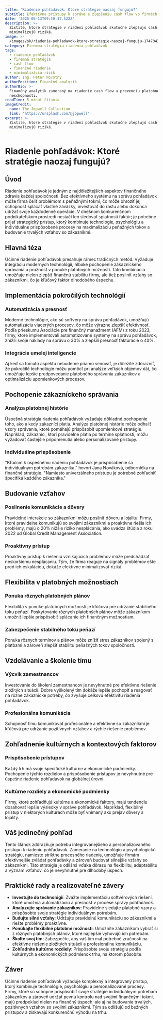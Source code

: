 ```yaml
---
title: 'Riadenie pohľadávok: Ktoré stratégie naozaj fungujú?'
subtitle: Efektívne prístupy k správe a zlepšeniu cash flow vo firmách
date: '2025-05-13T09:50:17.522Z'
description: >-
  Zistite, ktoré stratégie v riadení pohľadávok skutočne zlepšujú cash flow a
  minimalizujú riziká.
image: >-
  /images/sk/riadenie-pohladavok-ktore-strategie-naozaj-funguju-1747043417267.jpg
category: Firemná stratégia riadenia pohľadávok
tags:
  - riadenie pohľadávok
  - firemná stratégia
  - cash flow
  - finančné riadenie
  - minimalizácia rizík
author: Ing. Peter Novotný
authorPosition: Finančný analytik
authorBio: >-
  Finančný analytik zameraný na riadenie cash flow a prevenciu platobnej
  neschopnosti.
readTime: 5 minút čítania
imageCredit:
  name: The Jopwell Collection
  link: 'https://unsplash.com/@jopwell'
excerpt: >-
  Zistite, ktoré stratégie v riadení pohľadávok skutočne zlepšujú cash flow a
  minimalizujú riziká.
---
```

# Riadenie pohľadávok: Ktoré stratégie naozaj fungujú?

## Úvod

Riadenie pohľadávok je jedným z najdôležitejších aspektov finančného zdravia každej spoločnosti. Bez efektívneho systému na správu pohľadávok môže firma čeliť problémom s peňažnými tokmi, čo môže ohroziť jej schopnosť splácať vlastné záväzky, investovať do rastu alebo dokonca udržať svoje každodenné operácie. V dnešnom konkurenčnom podnikateľskom prostredí nestačí len sledovať splatnosti faktúr; je potrebné prijať strategický prístup, ktorý kombinuje technológie, psychológiu a individuálne prispôsobené procesy na maximalizáciu peňažných tokov a budovanie trvalých vzťahov so zákazníkmi.

## Hlavná téza

Účinné riadenie pohľadávok presahuje rámec tradičných metód. Vyžaduje integráciu moderných technológií, hlboké pochopenie zákazníckeho správania a pružnosť v ponuke platobných možností. Táto kombinácia umožňuje nielen zlepšiť finančnú stabilitu firmy, ale tiež posilniť vzťahy so zákazníkmi, čo je kľúčový faktor dlhodobého úspechu.

## Implementácia pokročilých technológií

### Automatizácia a presnosť

Moderné technológie, ako sú softvéry na správu pohľadávok, umožňujú automatizáciu viacerých procesov, čo môže výrazne zlepšiť efektívnosť. Podľa prieskumu Asociácie pre finančný manažment (AFM) z roku 2023, firmy, ktoré implementovali automatizované systémy na správu pohľadávok, znížili svoje náklady na správu o 30% a zlepšili presnosť fakturácie o 40%.

### Integrácia umelej inteligencie

Aj keď sa tomuto aspektu nebudeme priamo venovať, je dôležité zdôrazniť, že pokročilé technológie môžu pomôcť pri analýze veľkých objemov dát, čo umožňuje lepšie predpovedanie platobného správania zákazníkov a optimalizáciu upomienkových procesov.

## Pochopenie zákazníckeho správania

### Analýza platobnej histórie

Úspešná stratégia riadenia pohľadávok vyžaduje dôkladné pochopenie toho, ako a kedy zákazníci platia. Analýza platobnej histórie môže odhaliť vzory správania, ktoré pomáhajú prispôsobiť upomienkové stratégie. Napríklad, zákazníci, ktorí pravidelne platia po termíne splatnosti, môžu vyžadovať častejšie pripomenutia alebo personalizované prístupy.

### Individuálne prispôsobenie

"Kľúčom k úspešnému riadeniu pohľadávok je prispôsobenie sa individuálnym potrebám zákazníka," hovorí Jana Nováková, odborníčka na finančné stratégie. "Namiesto univerzálneho prístupu je potrebné zohľadniť špecifiká každého zákazníka."

## Budovanie vzťahov

### Posilnenie komunikácie a dôvery

Pravidelné interakcie so zákazníkmi môžu posilniť dôveru a lojalitu. Firmy, ktoré pravidelne komunikujú so svojimi zákazníkmi a proaktívne riešia ich problémy, majú o 20% nižšie riziko nesplácania, ako uvádza štúdia z roku 2022 od Global Credit Management Association.

### Proaktívny prístup

Proaktívny prístup k riešeniu vznikajúcich problémov môže predchádzať neskoršiemu nesplácaniu. Tým, že firma reaguje na signály problémov ešte pred ich eskaláciou, dokáže efektívne minimalizovať riziká.

## Flexibilita v platobných možnostiach

### Ponuka rôznych platobných plánov

Flexibilita v ponuke platobných možností je kľúčová pre udržanie stabilného toku peňazí. Poskytovanie rôznych platobných plánov môže zákazníkom umožniť lepšie prispôsobiť splácanie ich finančným možnostiam.

### Zabezpečenie stabilného toku peňazí

Ponuka rôznych termínov a plánov môže znížiť stres zákazníkov spojený s platbami a zároveň zlepšiť stabilitu peňažných tokov spoločnosti.

## Vzdelávanie a školenie tímu

### Výcvik zamestnancov

Investovanie do školení zamestnancov je nevyhnutné pre efektívne riešenie zložitých situácií. Dobre vyškolený tím dokáže lepšie pochopiť a reagovať na rôzne zákaznícke potreby, čo zvyšuje celkovú efektivitu riadenia pohľadávok.

### Profesionálna komunikácia

Schopnosť tímu komunikovať profesionálne a efektívne so zákazníkmi je kľúčová pre udržanie pozitívnych vzťahov a rýchle riešenie problémov.

## Zohľadnenie kultúrnych a kontextových faktorov

### Prispôsobenie prístupov

Každý trh má svoje špecifické kultúrne a ekonomické podmienky. Pochopenie týchto rozdielov a prispôsobenie prístupov je nevyhnutné pre úspešné riadenie pohľadávok na globálnej úrovni.

### Kultúrne rozdiely a ekonomické podmienky

Firmy, ktoré zohľadňujú kultúrne a ekonomické faktory, majú tendenciu dosahovať lepšie výsledky v správe pohľadávok. Napríklad, flexibilný prístup v niektorých kultúrach môže byť vnímaný ako prejav dôvery a lojality.

## Váš jedinečný pohľad

Tento článok zdôrazňuje potrebu integrovanejšieho a personalizovaného prístupu k riadeniu pohľadávok. Zameranie na technológiu a psychologickú stratégiu, namiesto striktne procesného riadenia, umožňuje firmám efektívnejšie zvládať pohľadávky a zároveň budovať silnejšie vzťahy so zákazníkmi. Táto stratégia je odlišná vďaka dôrazu na flexibilitu, adaptabilitu a význam vzťahov, čo je nevyhnutné pre dlhodobý úspech.

## Praktické rady a realizovateľné závery

- **Investujte do technológií**: Zvážte implementáciu softvérových riešení, ktoré umožnia automatizáciu a presnosť v procese správy pohľadávok.
- **Analyzujte správanie zákazníkov**: Pravidelne sledujte platobné vzory a prispôsobte svoje stratégie individuálnym potrebám.
- **Budujte silné vzťahy**: Udržujte pravidelnú komunikáciu so zákazníkmi a riešte problémy proaktívne.
- **Ponúkajte flexibilné platobné možnosti**: Umožnite zákazníkom vybrať si z rôznych platobných plánov, ktoré najlepšie vyhovujú ich potrebám.
- **Školte svoj tím**: Zabezpečte, aby váš tím mal potrebné zručnosti na efektívne riešenie zložitých situácií a profesionálnu komunikáciu.
- **Zohľadnite kultúrne rozdiely**: Prispôsobte svoju stratégiu podľa kultúrnych a ekonomických podmienok trhu, na ktorom pôsobíte.

## Záver

Účinné riadenie pohľadávok vyžaduje komplexný a integrovaný prístup, ktorý kombinuje technológie, psychológiu a personalizované procesy. Firmy, ktoré sú schopné prispôsobiť svoje stratégie individuálnym potrebám zákazníkov a zároveň udržať pevnú kontrolu nad svojimi finančnými tokmi, majú predpoklad nielen na finančný úspech, ale aj na budovanie trvalých, pozitívnych vzťahov so svojimi zákazníkmi. Tým sa odlišujú od bežných prístupov a získavajú konkurenčnú výhodu na trhu.
